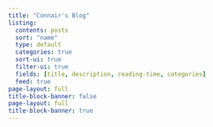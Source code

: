 ```yaml
---
title: "Connair's Blog"
listing:
  contents: posts
  sort: "name"
  type: default
  categories: true
  sort-ui: true
  filter-ui: true
  fields: [title, description, reading-time, categories]
  feed: true
page-layout: full
title-block-banner: false
page-layout: full
title-block-banner: true
---
```



